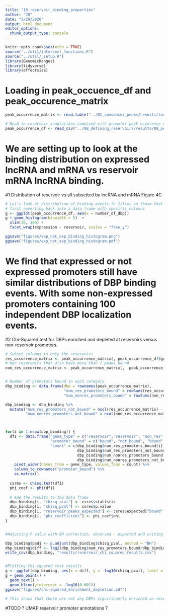 ```yaml
---
title: "10_reservoir_binding_properties"
author: "JR"
date: "5/29/2020"
output: html_document
editor_options: 
  chunk_output_type: console
---
```


```r
knitr::opts_chunk$set(echo = TRUE)
source("../util/intersect_functions.R")
source("../util/_setup.R")
library(GenomicRanges)
library(tidyverse)
library(effectsize)
```

# Loading in peak_occuence_df and peak_occurence_matrix

```r

peak_occurrence_matrix <- read.table("../01_consensus_peaks/results/lncrna_mrna_promoter_peak_occurence_matrix.tsv")

# Read in reservoir annotations combined with promoter peak occurence df. 
peak_occurrence_df <- read_csv("../08_defining_reservoirs/results/08_peak_occurrence_df_promoter_types.csv")

```


# We are setting up to look at the binding distribution on expressed lncRNA and mRNA vs reservoir mRNA lncRNA binding. 
#1 Distribution of reservoir vs all subsetted by lncRNA and mRNA
Figure 4C
```r
# Let's look at distribution of binding events to filter on those that have more than typical numbers of DBPs bound to promoter.
# first reverting back into a data frame with specific columns 
g <- ggplot(peak_occurrence_df, aes(x = number_of_dbp))
g + geom_histogram(binwidth = 5)  + 
  xlim(30, 100) +
  facet_wrap(expression ~ reservoir, scales = "free_y")

ggsave("figures/exp_not_exp_binding_histogram.png")
ggsave("figures/exp_not_exp_binding_histogram.pdf")

```
# We find that expressed or not expressed promoters still have similar distributions of DBP binding events. With some non-expressed promoters containing 100 independent DBP localization events. 


#2 Chi-Squared test for DBPs enriched and depleted at reservoirs versus non-reservoir promoters.
```r
# Subset columns to only the reservoirs
res_occurrence_matrix <- peak_occurrence_matrix[, peak_occurrence_df$gene_id[peak_occurrence_df$reservoir == T]]
# Non reservoirs that also have more than 7 peaks bound
non_res_occurrence_matrix <- peak_occurrence_matrix[,  peak_occurrence_df$gene_id[peak_occurrence_df$reservoir == F & peak_occurrence_df$number_of_dbp > 7]]


# Number of promoters bound in each category
dbp_binding <- data.frame(dbp = rownames(peak_occurrence_matrix),
                          "num_res_promoters_bound" = rowSums(res_occurrence_matrix),
                          "num_nonres_promoters_bound" = rowSums(non_res_occurrence_matrix))

dbp_binding <- dbp_binding %>%
  mutate("num_res_promoters_not_bound" = ncol(res_occurrence_matrix) - num_res_promoters_bound,
         "num_nonres_promoters_not_bound" = ncol(non_res_occurrence_matrix) - num_nonres_promoters_bound)



for(i in 1:nrow(dbp_binding)) {
  df1 <- data.frame("gene_type" = c("reservoir","reservoir", "non_res", "non_res"),
                    "promoter_bound" = c("bound", "not_bound", "bound", "not_bound"),
                    "count" = c(dbp_binding$num_res_promoters_bound[i],
                                dbp_binding$num_res_promoters_not_bound[i],
                                dbp_binding$num_nonres_promoters_bound[i],
                                dbp_binding$num_nonres_promoters_not_bound[i])) %>%
    pivot_wider(names_from = gene_type, values_from = count) %>%
    column_to_rownames("promoter_bound") %>%
    as.matrix()
  
  csres <- chisq.test(df1)
  phi_coef <- phi(df1)
  
  # Add the results to the data frame
  dbp_binding[i, "chisq_stat"] <- csres$statistic
  dbp_binding[i, "chisq_pval"] <- csres$p.value
  dbp_binding[i, "reservoir_peaks_expected"] <- csres$expected["bound", "reservoir"]
  dbp_binding[i, "phi_coefficient"] <- phi_coef$phi
}


#Adjusting P value with BH correction, observed - expected and writing this to a .csv file

dbp_binding$padj <- p.adjust(dbp_binding$chisq_pval, method = "BH")
dbp_binding$diff <- log2(dbp_binding$num_res_promoters_bound/dbp_binding$reservoir_peaks_expected)
write_csv(dbp_binding, "results/reservoir_chi_squared_results.csv")


#Plotting Chi-squared test results 
g <- ggplot(dbp_binding, aes(x = diff, y = -log10(chisq_pval), label = dbp))
g + geom_point() +
  geom_text() +
  geom_hline(yintercept = -log10(0.001))
ggsave("figures/chi-squared_enrichment_depletion.pdf")

# This shows that there are not any DBPs significantly enriched on reservoirs (P value < 0.01 and 2 fold enrichment)

```



#TODO ? UMAP reservoir promoter annotations ?






